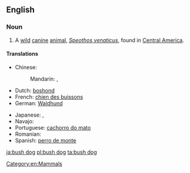 ==English==
{{wikipedia}}

===Noun===
{{en-noun|head=[[bush]] [[dog]]}}

# A [[wild]] [[canine]] [[animal]], ''[[Speothos venaticus]]'', found in [[Central America]].

====Translations====
{{trans-top|a wild canine animal}}
* Chinese:
*: Mandarin: {{t|cmn|藪犬|sc=Hani}}, {{t|cmn|薮犬|tr=sǒuquǎn|sc=Hani}}
* Dutch: [[boshond]] {{g|m}}
* French: [[chien des buissons]] {{g|m}}
* German: [[Waldhund]] {{g|m}}
{{trans-mid}}
* Japanese: {{t|ja|ヤブイヌ|tr=yabuinu|sc=Jpan}}, {{t|ja|藪犬|tr=[[やぶいぬ]], [[yabuinu]]|sc=Jpan}}
* Navajo: {{t|nv|Shádiʼááhdę́ę́ʼ hodíłchʼil mąʼii}}
* Portuguese: [[cachorro do mato]] {{g|m}}
* Romanian: {{t|ro|câinele de tufiș|m}}
* Spanish: [[perro de monte]] {{g|m}}
{{trans-bottom}}

[[Category:en:Mammals]]

[[ja:bush dog]]
[[pl:bush dog]]
[[ta:bush dog]]